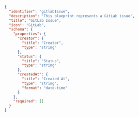 ```json
{
  "identifier": "gitlabIssue",
  "description": "This blueprint represents a GitLab issue",
  "title": "GitLab Issue",
  "icon": "GitLab",
  "schema": {
    "properties": {
      "creator": {
        "title": "Creator",
        "type": "string"
      },
      "status": {
        "title": "Status",
        "type": "string"
      },
      "createdAt": {
        "title": "Created At",
        "type": "string",
        "format": "date-time"
      }
    },
    "required": []
  }
}
```